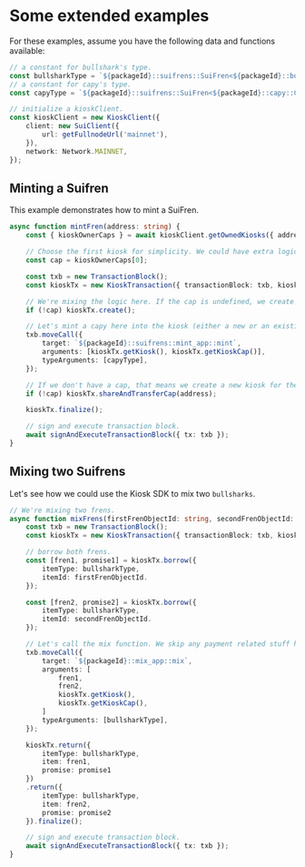 # Some extended examples

For these examples, assume you have the following data and functions available:

```typescript
// a constant for bullshark's type.
const bullsharkType = `${packageId}::suifrens::SuiFren<${packageId}::bullshark::Bullshark>`;
// a constant for capy's type.
const capyType = `${packageId}::suifrens::SuiFren<${packageId}::capy::Capy>`;

// initialize a kioskClient.
const kioskClient = new KioskClient({
	client: new SuiClient({
		url: getFullnodeUrl('mainnet'),
	}),
	network: Network.MAINNET,
});
```

## Minting a Suifren

This example demonstrates how to mint a SuiFren.

```typescript
async function mintFren(address: string) {
	const { kioskOwnerCaps } = await kioskClient.getOwnedKiosks({ address });

	// Choose the first kiosk for simplicity. We could have extra logic here (e.g. let the user choose, pick a personal one, etc).
	const cap = kioskOwnerCaps[0];

	const txb = new TransactionBlock();
	const kioskTx = new KioskTransaction({ transactionBlock: txb, kioskClient, cap });

	// We're mixing the logic here. If the cap is undefined, we create a new kiosk.
	if (!cap) kioskTx.create();

	// Let's mint a capy here into the kiosk (either a new or an existing one).
	txb.moveCall({
		target: `${packageId}::suifrens::mint_app::mint`,
		arguments: [kioskTx.getKiosk(), kioskTx.getKioskCap()],
		typeArguments: [capyType],
	});

	// If we don't have a cap, that means we create a new kiosk for the user in this flow.
	if (!cap) kioskTx.shareAndTransferCap(address);

	kioskTx.finalize();

	// sign and execute transaction block.
	await signAndExecuteTransactionBlock({ tx: txb });
}
```

## Mixing two Suifrens

Let's see how we could use the Kiosk SDK to mix two `bullsharks`.

```typescript
// We're mixing two frens.
async function mixFrens(firstFrenObjectId: string, secondFrenObjectId: string, cap: KioskOwnerCap) {
    const txb = new TransactionBlock();
    const kioskTx = new KioskTransaction({ transactionBlock: txb, kioskClient, cap });

    // borrow both frens.
    const [fren1, promise1] = kioskTx.borrow({
        itemType: bullsharkType,
        itemId: firstFrenObjectId.
    });

    const [fren2, promise2] = kioskTx.borrow({
        itemType: bullsharkType,
        itemId: secondFrenObjectId.
    });

    // Let's call the mix function. We skip any payment related stuff here.
    txb.moveCall({
        target: `${packageId}::mix_app::mix`,
        arguments: [
            fren1,
            fren2,
            kioskTx.getKiosk(),
            kioskTx.getKioskCap(),
        ]
        typeArguments: [bullsharkType],
    });

    kioskTx.return({
        itemType: bullsharkType,
        item: fren1,
        promise: promise1
    })
    .return({
        itemType: bullsharkType,
        item: fren2,
        promise: promise2
    }).finalize();

    // sign and execute transaction block.
    await signAndExecuteTransactionBlock({ tx: txb });
}
```
